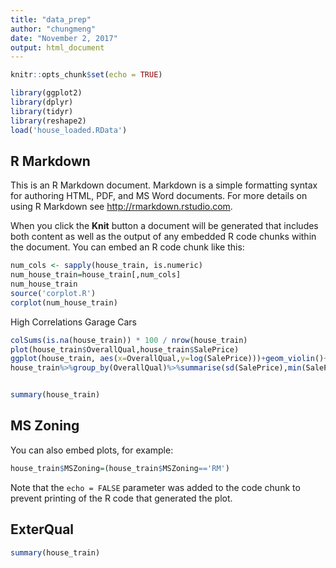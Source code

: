```yaml
---
title: "data_prep"
author: "chungmeng"
date: "November 2, 2017"
output: html_document
---
```


```r
knitr::opts_chunk$set(echo = TRUE)

```
```r
library(ggplot2)
library(dplyr)
library(tidyr)
library(reshape2)
load('house_loaded.RData')
```

## R Markdown

This is an R Markdown document. Markdown is a simple formatting syntax for authoring HTML, PDF, and MS Word documents. For more details on using R Markdown see <http://rmarkdown.rstudio.com>.

When you click the **Knit** button a document will be generated that includes both content as well as the output of any embedded R code chunks within the document. You can embed an R code chunk like this:
```r
num_cols <- sapply(house_train, is.numeric)
num_house_train=house_train[,num_cols]
num_house_train
source('corplot.R')
corplot(num_house_train)

```


High Correlations
Garage Cars
```r
colSums(is.na(house_train)) * 100 / nrow(house_train)
plot(house_train$OverallQual,house_train$SalePrice)
ggplot(house_train, aes(x=OverallQual,y=log(SalePrice)))+geom_violin()+geom_boxplot(width=.1)
house_train%>%group_by(OverallQual)%>%summarise(sd(SalePrice),min(SalePrice),max(SalePrice),mean(SalePrice))


summary(house_train)
```

## MS Zoning

You can also embed plots, for example:

```r
house_train$MSZoning=(house_train$MSZoning=='RM')

```

Note that the `echo = FALSE` parameter was added to the code chunk to prevent printing of the R code that generated the plot.


## ExterQual
```r
summary(house_train)
```

